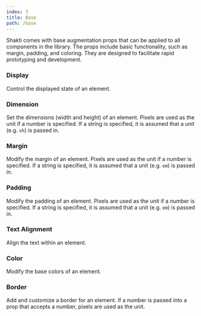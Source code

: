 ```yaml
---
index: 3
title: Base
path: /base
---
```



Shakti comes with base augmentation props that can be applied to all components in the library. The props include basic functionality, such as margin, padding, and coloring. They are designed to facilitate rapid prototyping and development.

### Display
Control the displayed state of an element.

<PropTable propList={shaktiProps.display} />

### Dimension
Set the dimensions (width and height) of an element. Pixels are used as the unit if a number is specified. If a string is specified, it is assumed that a unit (e.g. <code>vh</code>) is passed in.

<PropTable propList={shaktiProps.dimension} />

### Margin
Modify the margin of an element. Pixels are used as the unit if a number is specified. If a string is specified, it is assumed that a unit (e.g. <code>em</code>) is passed in.

<PropTable propList={shaktiProps.margin} />

### Padding
Modify the padding of an element. Pixels are used as the unit if a number is specified. If a string is specified, it is assumed that a unit (e.g. <code>em</code>) is passed in.

<PropTable propList={shaktiProps.padding} />

### Text Alignment
Align the text within an element.

<PropTable propList={shaktiProps.textAlign} />

### Color
Modify the base colors of an element.

<PropTable propList={shaktiProps.color} />

### Border
Add and customize a border for an element. If a number is passed into a prop that accepts a number, pixels are used as the unit.

<PropTable propList={shaktiProps.border} />